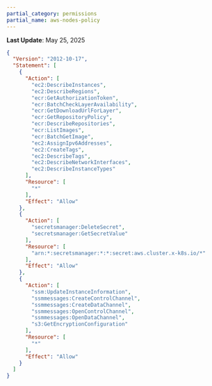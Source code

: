 ```yaml
---
partial_category: permissions
partial_name: aws-nodes-policy
---
```

**Last Update**: May 25, 2025

```json
{
  "Version": "2012-10-17",
  "Statement": [
    {
      "Action": [
        "ec2:DescribeInstances",
        "ec2:DescribeRegions",
        "ecr:GetAuthorizationToken",
        "ecr:BatchCheckLayerAvailability",
        "ecr:GetDownloadUrlForLayer",
        "ecr:GetRepositoryPolicy",
        "ecr:DescribeRepositories",
        "ecr:ListImages",
        "ecr:BatchGetImage",
        "ec2:AssignIpv6Addresses",
        "ec2:CreateTags",
        "ec2:DescribeTags",
        "ec2:DescribeNetworkInterfaces",
        "ec2:DescribeInstanceTypes"
      ],
      "Resource": [
        "*"
      ],
      "Effect": "Allow"
    },
    {
      "Action": [
        "secretsmanager:DeleteSecret",
        "secretsmanager:GetSecretValue"
      ],
      "Resource": [
        "arn:*:secretsmanager:*:*:secret:aws.cluster.x-k8s.io/*"
      ],
      "Effect": "Allow"
    },
    {
      "Action": [
        "ssm:UpdateInstanceInformation",
        "ssmmessages:CreateControlChannel",
        "ssmmessages:CreateDataChannel",
        "ssmmessages:OpenControlChannel",
        "ssmmessages:OpenDataChannel",
        "s3:GetEncryptionConfiguration"
      ],
      "Resource": [
        "*"
      ],
      "Effect": "Allow"
    }
  ]
}
```
